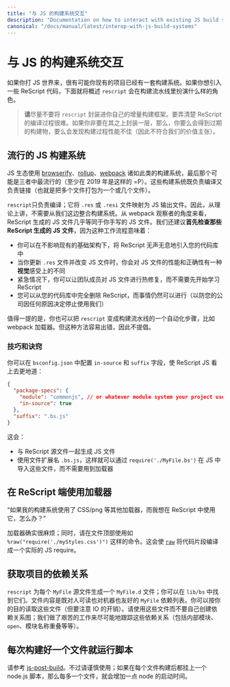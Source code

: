 ```yaml
---
title: "与 JS 的构建系统交互"
description: "Documentation on how to interact with existing JS build systems"
canonical: "/docs/manual/latest/interop-with-js-build-systems"
---
```


<!--
# Interop with JS Build Systems
-->
# 与 JS 的构建系统交互

<!--
If you come from JS, chances are that you already have a build system in your existing project. Here's an overview of the role `rescript` would play in your build pipeline, if you want to introduce some ReScript code.
-->

如果你打 JS 世界来，很有可能你现有的项目已经有一套构建系统。如果你想引入一些 ReScript 代码，下面就将概述 `rescript` 会在构建流水线里扮演什么样的角色。

<!--
> **Please** try not to wrap `rescript` into your own incremental build framework. ReScript's compilation is very hard to get right, and you'll inevitably run into stale or badly performing builds (therefore erasing much of our value proposition) if you create your own meta layer on top.
-->

> **请**尽量不要将 `rescript` 封装进你自己的增量构建框架。要弄清楚 ReScript 的编译过程很难。如果你非要在其之上封装一层，那么，你要么会得到过期的构建物，要么会发现构建过程性能不佳（因此不符合我们的价值主张）。

<!--
## Popular JS Build Systems
-->
## 流行的 JS 构建系统

<!--
The JS ecosystem uses a few build systems: [browserify](http://browserify.org/), [rollup](https://github.com/rollup/rollup), [webpack](https://webpack.js.org/), etc. The latter's probably the most popular of the three (as of 2019 =P). These build systems do both the compilation and the linking (aka, bundling many files into one or few files).
-->

JS 生态使用 [browserify](http://browserify.org/)、[rollup](https://github.com/rollup/rollup)、[webpack](https://webpack.js.org/) 诸如此类的构建系统，最后那个可能是三者中最流行的（至少在 2019 年是这样的 =P）。这些构建系统既负责编译又负责链接（也就是把多个文件打包为一个或几个文件）。

<!--
`rescript` only take care of the compilation step; it maps one `.res`/`.resi` file into one JS output file. As such, in theory, no build system integration is needed from our side. From e.g. the webpack watcher's perspective, the JS files ReScript generates are almost equivalent to your hand-written JS files. We also recommend **that you initially check in those ReScript-generated JS files**, as this workflow means:
-->
<!--
- You can introduce ReScript silently into your codebase without disturbing existing infra.
- You have a **visual** diff of the performance & correctness of your JS file when you update the `.res` files and the JS artifacts change.
- You can let teammates hot-patch the JS files in emergency situations, without needing to first start learning ReScript.
- You can remove ReScript completely from your codebase and things will still work (in case your company decides to stop using us for whatever reason).
-->

`rescript`只负责编译；它将 `.res` 或 `.resi` 文件映射为 JS 输出文件。因此，从理论上讲，不需要从我们这边整合构建系统。从 webpack 观察者的角度来看，ReScript 生成的 JS 文件几乎等同于你手写的 JS 文件。我们还建议**首先检查那些 ReScript 生成的 JS 文件**，因为这种工作流程意味着：

- 你可以在不影响现有的基础架构下，将 ReScript 无声无息地引入您的代码库中
- 当你更新 `.res` 文件并改变 JS 文件时，你会对 JS 文件的性能和正确性有一种**视觉**感受上的不同
- 紧急情况下，你可以让团队成员对 JS 文件进行热修复，而不需要先开始学习 ReScript
- 您可以从您的代码库中完全删除 ReScript，而事情仍然可以进行（以防您的公司因任何原因决定停止使用我们）

<!--
For what it's worth, you can also turn `rescript` into an automated step in your build pipeline, e.g. into a webpack loader; but such approach is error-prone and therefore discouraged.
-->
值得一提的是，你也可以把 `rescript` 变成构建流水线的一个自动化步骤，比如 webpack 加载器。但这种方法容易出错，因此不提倡。

<!--
### Tips & Tricks
-->
### 技巧和诀窍

<!--
You can make ReScript JS files look even more idiomatic through the in-source + bs suffix config in `bsconfig.json`:
-->

你可以在 `bsconfig.json` 中配置 `in-source` 和 `suffix` 字段，使 ReScript JS 看上去更地道：

```json
{
  "package-specs": {
    "module": "commonjs", // or whatever module system your project uses
    "in-source": true
  },
  "suffix": ".bs.js"
}
```

<!--
This will:

- Generate the JS files alongside your ReScript source files.
- Use the file extension `.bs.js`, so that you can require these files on the JS side through `require('./MyFile.bs')`, without needing a loader.
-->

这会：

- 与 ReScript 源文件一起生成 JS 文件
- 使用文件扩展名 `.bs.js`，这样就可以通过 `require('./MyFile.bs')` 在 JS 中导入这些文件，而不需要用到加载器

<!--
## Use Loaders on ReScript Side
-->
## 在 ReScript 端使用加载器

<!--
"What if my build system uses a CSS/png/whatever loader and I'd like to use it in ReScript?"
-->

“如果我的构建系统使用了 CSS/png 等其他加载器，而我想在 ReScript 中使用它，怎么办？”

<!--
Loaders are indeed troublesome; in the meantime, please use e.g. `%raw("require('./myStyles.css')")` at the top of your file. This just uses [`raw`](embed-raw-javascript.md) to compile the snippet into an actual JS require.
-->

加载器确实很麻烦；同时，请在文件顶部使用如 `%raw("require('./myStyles.css')")` 这样的命令。这会使 [`raw`](embed-raw-javascript.md) 将代码片段编译成一个实际的 JS require。

<!--
## Getting Project's Dependencies
-->
## 获取项目的依赖关系

<!--
`rescript` generates one `MyFile.d` file per `MyFile` source file; you'll find them in `lib/bs`. These are human readable, machine-friendly list of the dependencies of said `MyFile`. You can read into them for your purpose (though mind the IO overhead). Use these files instead of creating your own dependency graph; we did the hard work of tracking the dependencies as best as possible (including inner modules, `open`s, module names overlap, etc).
-->

`rescript` 为每个 `MyFile` 源文件生成一个 `MyFile.d` 文件；你可以在 `lib/bs` 中找到它们。文件内容是既对人可读也对机器也友好的 `MyFile` 依赖列表。你可以按你的目的读取这些文件（但要注意 IO 的开销）。请使用这些文件而不要自己创建依赖关系图；我们做了艰苦的工作来尽可能地跟踪这些依赖关系（包括内部模块、`open`、模块名称重叠等等）。

<!--
## Run Script Per File Built
-->
## 每次构建好一个文件就运行脚本

<!--
See [js-post-build](build-configuration#js-post-build). Though please use it sparingly; if you hook up a node.js script after each file built, you'll incur the node startup time per file!
-->

请参考 [js-post-build](build-configuration#js-post-build)。不过请谨慎使用；如果在每个文件构建后都挂上一个 node.js 脚本，那么每多一个文件，就会增加一点 node 的启动时间。
